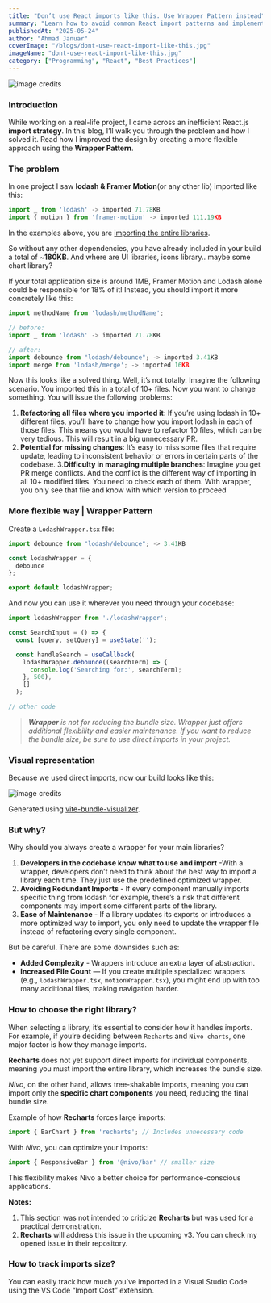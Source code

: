 ```yaml
---
title: "Don’t use React imports like this. Use Wrapper Pattern instead"
summary: "Learn how to avoid common React import patterns and implement the Wrapper Pattern for better code organization and maintainability in your React applications."
publishedAt: "2025-05-24"
author: "Ahmad Januar"
coverImage: "/blogs/dont-use-react-import-like-this.jpg"
imageName: "dont-use-react-import-like-this.jpg"
category: ["Programming", "React", "Best Practices"]
---
```


![image credits](/blogs/content/dont-use-react-import-1.webp)

### Introduction    

While working on a real-life project, I came across an inefficient React.js **import strategy**. In this blog, I’ll walk you through the problem and how I solved it. Read how I improved the design by creating a more flexible approach using the **Wrapper Pattern**.

### The problem

In one project I saw **lodash & Framer Motion**(or any other lib) imported like this:

```jsx
import _ from 'lodash' -> imported 71.78KB
import { motion } from 'framer-motion' -> imported 111,19KB
```

In the examples above, you are [importing the entire libraries](https://www.geeksforgeeks.org/how-to-import-lodash-libraries-in-javascript/).

So without any other dependencies, you have already included in your build a total of ~**180KB**. And where are UI libraries, icons library.. maybe some chart library?

If your total application size is around 1MB, Framer Motion and Lodash alone could be responsible for 18% of it! Instead, you should import it more concretely like this:

```jsx
import methodName from 'lodash/methodName';
```

```jsx
// before:
import _ from 'lodash' -> imported 71.78KB

// after:
import debounce from "lodash/debounce"; -> imported 3.41KB
import merge from 'lodash/merge'; -> imported 16KB
```
Now this looks like a solved thing. Well, it’s not totally. Imagine the following scenario. You imported this in a total of 10+ files. Now you want to change something. You will issue the following problems:

1. **Refactoring all files where you imported it**: If you’re using lodash in 10+ different files, you’ll have to change how you import lodash in each of those files. This means you would have to refactor 10 files, which can be very tedious. This will result in a big unnecessary PR.
2. **Potential for missing changes**: It’s easy to miss some files that require update, leading to inconsistent behavior or errors in certain parts of the codebase.
3.**Difficulty in managing multiple branches**: Imagine you get PR merge conflicts. And the conflict is the different way of importing in all 10+ modified files. You need to check each of them. With wrapper, you only see that file and know with which version to proceed

### More flexible way | Wrapper Pattern

Create a `LodashWrapper.tsx` file:

```jsx
import debounce from "lodash/debounce"; -> 3.41KB

const lodashWrapper = {
  debounce
};

export default lodashWrapper;
```

And now you can use it wherever you need through your codebase:

```jsx
import lodashWrapper from './lodashWrapper';

const SearchInput = () => {
  const [query, setQuery] = useState('');

  const handleSearch = useCallback(
    lodashWrapper.debounce((searchTerm) => {
      console.log('Searching for:', searchTerm);
    }, 500), 
    []
  );

// other code
```

> ***Wrapper** is not for reducing the bundle size. Wrapper just offers additional flexibility and easier maintenance. If you want to reduce the bundle size, be sure to use direct imports in your project.*

### Visual representation

Because we used direct imports, now our build looks like this:

![image credits](/blogs/content/dont-use-react-import-2.webp)

Generated using [vite-bundle-visualizer](https://www.npmjs.com/package/vite-bundle-visualizer).

### But why?

Why should you always create a wrapper for your main libraries?

1. **Developers in the codebase know what to use and import** -With a wrapper, developers don’t need to think about the best way to import a library each time. They just use the predefined optimized wrapper.
2. **Avoiding Redundant Imports** - If every component manually imports specific thing from lodash for example, there’s a risk that different components may import some different parts of the library.
3. **Ease of Maintenance** - If a library updates its exports or introduces a more optimized way to import, you only need to update the wrapper file instead of refactoring every single component.

But be careful. There are some downsides such as:

- **Added Complexity** - Wrappers introduce an extra layer of abstraction.
- **Increased File Count** — If you create multiple specialized wrappers (e.g., `lodashWrapper.tsx`, `motionWrapper.tsx`), you might end up with too many additional files, making navigation harder.

### How to choose the right library?

When selecting a library, it’s essential to consider how it handles imports. For example, if you’re deciding between `Recharts` and `Nivo charts`, one major factor is how they manage imports.

**Recharts** does not yet support direct imports for individual components, meaning you must import the entire library, which increases the bundle size.

*Nivo*, on the other hand, allows tree-shakable imports, meaning you can import only the **specific chart components** you need, reducing the final bundle size.

Example of how **Recharts** forces large imports:

```jsx
import { BarChart } from 'recharts'; // Includes unnecessary code
```

With *Nivo*, you can optimize your imports:

```jsx
import { ResponsiveBar } from '@nivo/bar' // smaller size
```

This flexibility makes Nivo a better choice for performance-conscious applications.

**Notes:**

1. This section was not intended to criticize **Recharts** but was used for a practical demonstration.
2. **Recharts** will address this issue in the upcoming v3. You can check my opened issue in their repository.

### How to track imports size?

You can easily track how much you’ve imported in a Visual Studio Code using the VS Code “Import Cost” extension.













